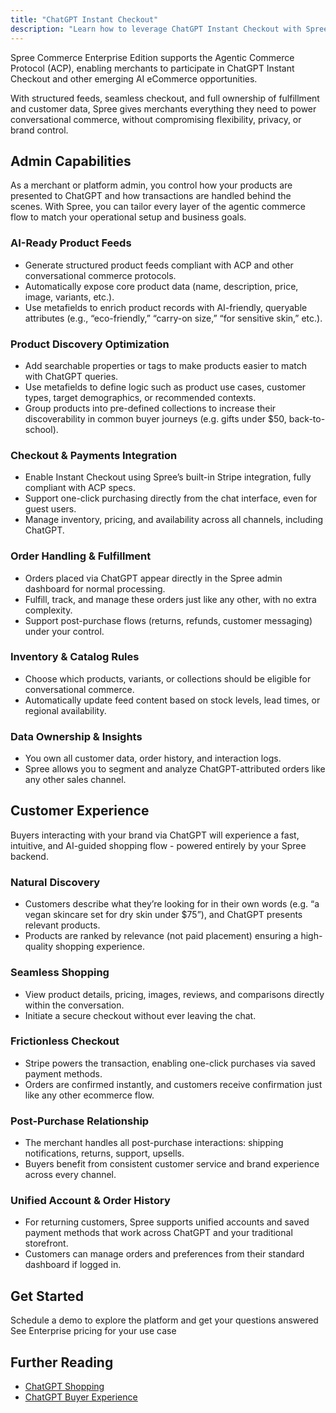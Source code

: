```yaml
---
title: "ChatGPT Instant Checkout"
description: "Learn how to leverage ChatGPT Instant Checkout with Spree Commerce."
---
```


Spree Commerce Enterprise Edition supports the Agentic Commerce Protocol (ACP), enabling merchants to participate in ChatGPT Instant Checkout and other emerging AI eCommerce opportunities.

With structured feeds, seamless checkout, and full ownership of fulfillment and customer data, Spree gives merchants everything they need to power conversational commerce, without compromising flexibility, privacy, or brand control.

## Admin Capabilities

As a merchant or platform admin, you control how your products are presented to ChatGPT and how transactions are handled behind the scenes. With Spree, you can tailor every layer of the agentic commerce flow to match your operational setup and business goals.

### AI-Ready Product Feeds

- Generate structured product feeds compliant with ACP and other conversational commerce protocols.
- Automatically expose core product data (name, description, price, image, variants, etc.).
- Use metafields to enrich product records with AI-friendly, queryable attributes (e.g., “eco-friendly,” “carry-on size,” “for sensitive skin,” etc.).

### Product Discovery Optimization

- Add searchable properties or tags to make products easier to match with ChatGPT queries.
- Use metafields to define logic such as product use cases, customer types, target demographics, or recommended contexts.
- Group products into pre-defined collections to increase their discoverability in common buyer journeys (e.g. gifts under \$50, back-to-school).

### Checkout & Payments Integration

- Enable Instant Checkout using Spree’s built-in Stripe integration, fully compliant with ACP specs.
- Support one-click purchasing directly from the chat interface, even for guest users.
- Manage inventory, pricing, and availability across all channels, including ChatGPT.

### Order Handling & Fulfillment

- Orders placed via ChatGPT appear directly in the Spree admin dashboard for normal processing.
- Fulfill, track, and manage these orders just like any other, with no extra complexity.
- Support post-purchase flows (returns, refunds, customer messaging) under your control.

### Inventory & Catalog Rules

- Choose which products, variants, or collections should be eligible for conversational commerce.
- Automatically update feed content based on stock levels, lead times, or regional availability.

### Data Ownership & Insights

- You own all customer data, order history, and interaction logs.
- Spree allows you to segment and analyze ChatGPT-attributed orders like any other sales channel.

## Customer Experience

Buyers interacting with your brand via ChatGPT will experience a fast, intuitive, and AI-guided shopping flow - powered entirely by your Spree backend.

### Natural Discovery

- Customers describe what they’re looking for in their own words (e.g. “a vegan skincare set for dry skin under \$75”), and ChatGPT presents relevant products.
- Products are ranked by relevance (not paid placement) ensuring a high-quality shopping experience.

### Seamless Shopping

- View product details, pricing, images, reviews, and comparisons directly within the conversation.
- Initiate a secure checkout without ever leaving the chat.

### Frictionless Checkout

- Stripe powers the transaction, enabling one-click purchases via saved payment methods.
- Orders are confirmed instantly, and customers receive confirmation just like any other ecommerce flow.

### Post-Purchase Relationship

- The merchant handles all post-purchase interactions: shipping notifications, returns, support, upsells.
- Buyers benefit from consistent customer service and brand experience across every channel.

### Unified Account & Order History

- For returning customers, Spree supports unified accounts and saved payment methods that work across ChatGPT and your traditional storefront.
- Customers can manage orders and preferences from their standard dashboard if logged in.

## Get Started

<Columns cols={2}>
  <Card title="Book a Demo" icon="eye" href="https://getvendo.com/book-a-demo/" cta="Click here">
    Schedule a demo to explore the platform and get your questions answered
  </Card>
  <Card title="Ask for Pricing" icon="dollar-sign" href="https://spreecommerce.org/get-started/" cta="Click here">
    See Enterprise pricing for your use case
  </Card>
</Columns>

## Further Reading
- [<u>ChatGPT Shopping</u>](https://spreecommerce.org/docs/use-case/chatgpt-integration/chatgpt-shopping)
- [<u>ChatGPT Buyer Experience</u>](https://spreecommerce.org/docs/use-case/chatgpt-integration/chatgpt-buyer-experience)